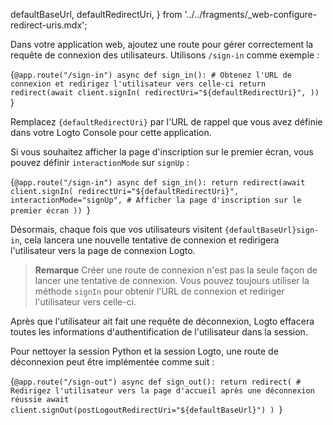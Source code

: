 
  defaultBaseUrl,
  defaultRedirectUri,
} from '../../fragments/_web-configure-redirect-uris.mdx';

Dans votre application web, ajoutez une route pour gérer correctement la requête de connexion des utilisateurs. Utilisons `/sign-in` comme exemple :

<CodeBlock language="python" title="flask.py">{`@app.route("/sign-in")
async def sign_in():
    # Obtenez l'URL de connexion et redirigez l'utilisateur vers celle-ci
    return redirect(await client.signIn(
        redirectUri="${defaultRedirectUri}",
    ))
`}</CodeBlock>

Remplacez <code>{defaultRedirectUri}</code> par l'URL de rappel que vous avez définie dans votre Logto Console pour cette application.

Si vous souhaitez afficher la page d'inscription sur le premier écran, vous pouvez définir `interactionMode` sur `signUp` :

<CodeBlock language="python" title="flask.py">{`@app.route("/sign-in")
async def sign_in():
    return redirect(await client.signIn(
        redirectUri="${defaultRedirectUri}",
        interactionMode="signUp", # Afficher la page d'inscription sur le premier écran
    ))
`}</CodeBlock>

Désormais, chaque fois que vos utilisateurs visitent <code>{defaultBaseUrl}sign-in</code>, cela lancera une nouvelle tentative de connexion et redirigera l'utilisateur vers la page de connexion Logto.

> **Remarque**
> Créer une route de connexion n'est pas la seule façon de lancer une tentative de connexion. Vous pouvez toujours utiliser la méthode `signIn` pour obtenir l'URL de connexion et rediriger l'utilisateur vers celle-ci.

Après que l'utilisateur ait fait une requête de déconnexion, Logto effacera toutes les informations d'authentification de l'utilisateur dans la session.

Pour nettoyer la session Python et la session Logto, une route de déconnexion peut être implémentée comme suit :

<CodeBlock language="python" title="flask.py">{`@app.route("/sign-out")
async def sign_out():
    return redirect(
        # Redirigez l'utilisateur vers la page d'accueil après une déconnexion réussie
        await client.signOut(postLogoutRedirectUri="${defaultBaseUrl}")
    )
`}</CodeBlock>
